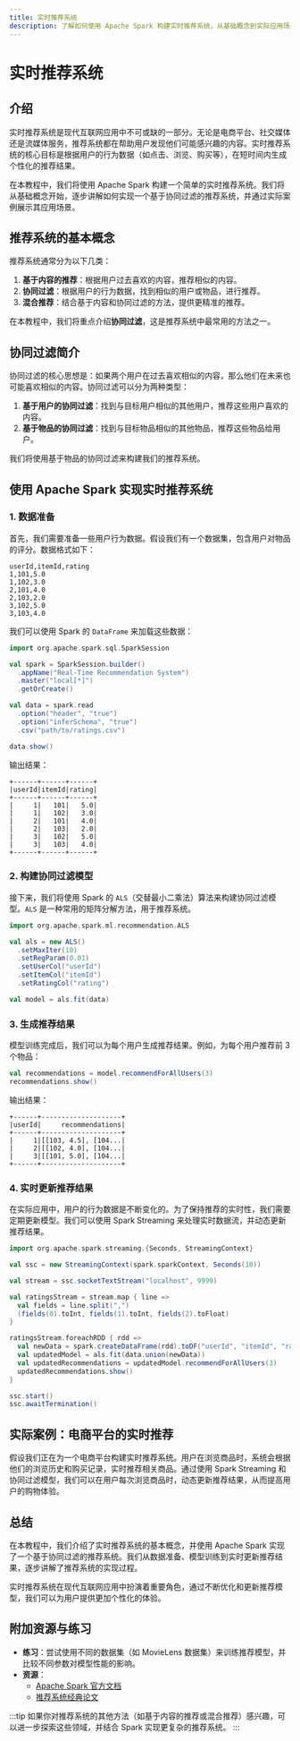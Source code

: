 ```yaml
---
title: 实时推荐系统
description: 了解如何使用 Apache Spark 构建实时推荐系统，从基础概念到实际应用场景，逐步掌握推荐系统的核心技术与实现方法。
---
```


# 实时推荐系统

## 介绍

实时推荐系统是现代互联网应用中不可或缺的一部分。无论是电商平台、社交媒体还是流媒体服务，推荐系统都在帮助用户发现他们可能感兴趣的内容。实时推荐系统的核心目标是根据用户的行为数据（如点击、浏览、购买等），在短时间内生成个性化的推荐结果。

在本教程中，我们将使用 Apache Spark 构建一个简单的实时推荐系统。我们将从基础概念开始，逐步讲解如何实现一个基于协同过滤的推荐系统，并通过实际案例展示其应用场景。

## 推荐系统的基本概念

推荐系统通常分为以下几类：

1. **基于内容的推荐**：根据用户过去喜欢的内容，推荐相似的内容。
2. **协同过滤**：根据用户的行为数据，找到相似的用户或物品，进行推荐。
3. **混合推荐**：结合基于内容和协同过滤的方法，提供更精准的推荐。

在本教程中，我们将重点介绍**协同过滤**，这是推荐系统中最常用的方法之一。

## 协同过滤简介

协同过滤的核心思想是：如果两个用户在过去喜欢相似的内容，那么他们在未来也可能喜欢相似的内容。协同过滤可以分为两种类型：

1. **基于用户的协同过滤**：找到与目标用户相似的其他用户，推荐这些用户喜欢的内容。
2. **基于物品的协同过滤**：找到与目标物品相似的其他物品，推荐这些物品给用户。

我们将使用基于物品的协同过滤来构建我们的推荐系统。

## 使用 Apache Spark 实现实时推荐系统

### 1. 数据准备

首先，我们需要准备一些用户行为数据。假设我们有一个数据集，包含用户对物品的评分。数据格式如下：

```plaintext
userId,itemId,rating
1,101,5.0
1,102,3.0
2,101,4.0
2,103,2.0
3,102,5.0
3,103,4.0
```

我们可以使用 Spark 的 `DataFrame` 来加载这些数据：

```scala
import org.apache.spark.sql.SparkSession

val spark = SparkSession.builder()
  .appName("Real-Time Recommendation System")
  .master("local[*]")
  .getOrCreate()

val data = spark.read
  .option("header", "true")
  .option("inferSchema", "true")
  .csv("path/to/ratings.csv")

data.show()
```

输出结果：

```plaintext
+------+------+------+
|userId|itemId|rating|
+------+------+------+
|     1|   101|   5.0|
|     1|   102|   3.0|
|     2|   101|   4.0|
|     2|   103|   2.0|
|     3|   102|   5.0|
|     3|   103|   4.0|
+------+------+------+
```

### 2. 构建协同过滤模型

接下来，我们将使用 Spark 的 `ALS`（交替最小二乘法）算法来构建协同过滤模型。`ALS` 是一种常用的矩阵分解方法，用于推荐系统。

```scala
import org.apache.spark.ml.recommendation.ALS

val als = new ALS()
  .setMaxIter(10)
  .setRegParam(0.01)
  .setUserCol("userId")
  .setItemCol("itemId")
  .setRatingCol("rating")

val model = als.fit(data)
```

### 3. 生成推荐结果

模型训练完成后，我们可以为每个用户生成推荐结果。例如，为每个用户推荐前 3 个物品：

```scala
val recommendations = model.recommendForAllUsers(3)
recommendations.show()
```

输出结果：

```plaintext
+------+--------------------+
|userId|     recommendations|
+------+--------------------+
|     1|[[103, 4.5], [104...|
|     2|[[102, 4.0], [104...|
|     3|[[101, 5.0], [104...|
+------+--------------------+
```

### 4. 实时更新推荐结果

在实际应用中，用户的行为数据是不断变化的。为了保持推荐的实时性，我们需要定期更新模型。我们可以使用 Spark Streaming 来处理实时数据流，并动态更新推荐结果。

```scala
import org.apache.spark.streaming.{Seconds, StreamingContext}

val ssc = new StreamingContext(spark.sparkContext, Seconds(10))

val stream = ssc.socketTextStream("localhost", 9999)

val ratingsStream = stream.map { line =>
  val fields = line.split(",")
  (fields(0).toInt, fields(1).toInt, fields(2).toFloat)
}

ratingsStream.foreachRDD { rdd =>
  val newData = spark.createDataFrame(rdd).toDF("userId", "itemId", "rating")
  val updatedModel = als.fit(data.union(newData))
  val updatedRecommendations = updatedModel.recommendForAllUsers(3)
  updatedRecommendations.show()
}

ssc.start()
ssc.awaitTermination()
```

## 实际案例：电商平台的实时推荐

假设我们正在为一个电商平台构建实时推荐系统。用户在浏览商品时，系统会根据他们的浏览历史和购买记录，实时推荐相关商品。通过使用 Spark Streaming 和协同过滤模型，我们可以在用户每次浏览商品时，动态更新推荐结果，从而提高用户的购物体验。

## 总结

在本教程中，我们介绍了实时推荐系统的基本概念，并使用 Apache Spark 实现了一个基于协同过滤的推荐系统。我们从数据准备、模型训练到实时更新推荐结果，逐步讲解了推荐系统的实现过程。

实时推荐系统在现代互联网应用中扮演着重要角色，通过不断优化和更新推荐模型，我们可以为用户提供更加个性化的体验。

## 附加资源与练习

- **练习**：尝试使用不同的数据集（如 MovieLens 数据集）来训练推荐模型，并比较不同参数对模型性能的影响。
- **资源**：
  - [Apache Spark 官方文档](https://spark.apache.org/docs/latest/ml-collaborative-filtering.html)
  - [推荐系统经典论文](https://www.cs.umd.edu/~samir/498/Amazon-Recommendations.pdf)

:::tip
如果你对推荐系统的其他方法（如基于内容的推荐或混合推荐）感兴趣，可以进一步探索这些领域，并结合 Spark 实现更复杂的推荐系统。
:::